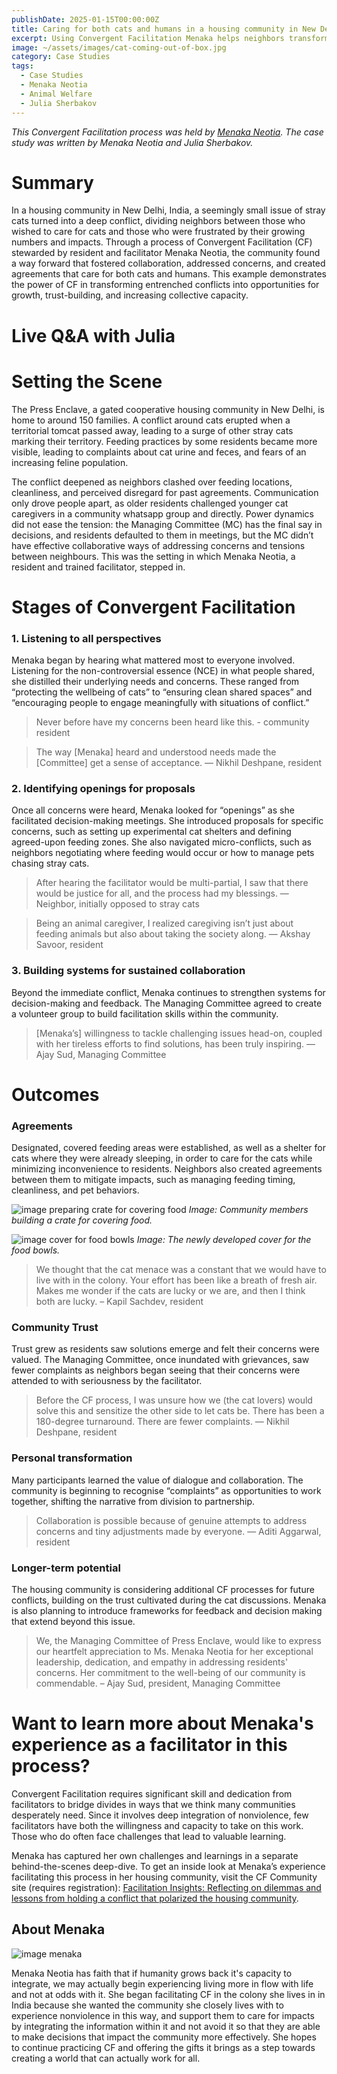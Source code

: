 ```yaml
---
publishDate: 2025-01-15T00:00:00Z
title: Caring for both cats and humans in a housing community in New Delhi
excerpt: Using Convergent Facilitation Menaka helps neighbors transform tensions over stray cats through a collaborative process that fosters empathy, trust, and workable solutions for both cats and humans.
image: ~/assets/images/cat-coming-out-of-box.jpg
category: Case Studies
tags:
  - Case Studies
  - Menaka Neotia
  - Animal Welfare
  - Julia Sherbakov
---
```



*This Convergent Facilitation process was held by [Menaka Neotia](#about-menaka). The case study was written by Menaka Neotia and Julia Sherbakov.*

# Summary

In a housing community in New Delhi, India, a seemingly small issue of stray cats turned into a deep conflict, dividing neighbors between those who wished to care for cats and those who were frustrated by their growing numbers and impacts. Through a process of Convergent Facilitation (CF) stewarded by resident and facilitator Menaka Neotia, the community found a way forward that fostered collaboration, addressed concerns, and created agreements that care for both cats and humans. This example demonstrates the power of CF in transforming entrenched conflicts into opportunities for growth, trust-building, and increasing collective capacity.

# Live Q&A with Julia

<YouTube id="XW0Zvxje_cE" />


# Setting the Scene

The Press Enclave, a gated cooperative housing community in New Delhi, is home to around 150 families. A conflict around cats erupted when a territorial tomcat passed away, leading to a surge of other stray cats marking their territory. Feeding practices by some residents became more visible, leading to complaints about cat urine and feces, and fears of an increasing feline population.

The conflict deepened as neighbors clashed over feeding locations, cleanliness, and perceived disregard for past agreements. Communication only drove people apart, as older residents challenged younger cat caregivers in a community whatsapp group and directly. Power dynamics did not ease the tension: the Managing Committee (MC) has the final say in decisions, and residents defaulted to them in meetings, but the MC didn’t have effective collaborative ways of addressing concerns and tensions between neighbours. This was the setting in which Menaka Neotia, a resident and trained facilitator, stepped in.

# Stages of Convergent Facilitation

### 1. Listening to all perspectives

Menaka began by hearing what mattered most to everyone involved. Listening for the  non-controversial essence (NCE) in what people shared, she distilled their underlying needs and concerns. These ranged from “protecting the wellbeing of cats” to “ensuring clean shared spaces” and “encouraging people to engage meaningfully with situations of conflict.”

> Never before have my concerns been heard like this. - community resident

> The way [Menaka] heard and understood needs made the [Committee] get a sense of acceptance. — Nikhil Deshpane, resident

### 2. Identifying openings for proposals

Once all concerns were heard, Menaka looked for “openings” as she facilitated decision-making meetings. She introduced proposals for specific concerns, such as setting up experimental cat shelters and defining agreed-upon feeding zones. She also navigated micro-conflicts, such as neighbors negotiating where feeding would occur or how to manage pets chasing stray cats.

> After hearing the facilitator would be multi-partial, I saw that there would be justice for all, and the process had my blessings. — Neighbor, initially opposed to stray cats

> Being an animal caregiver, I realized caregiving isn’t just about feeding animals but also about taking the society along. — Akshay Savoor, resident

### 3. Building systems for sustained collaboration

Beyond the immediate conflict, Menaka continues to strengthen systems for decision-making and feedback. The Managing Committee agreed to create a volunteer group to build facilitation skills within the community.

> [Menaka’s] willingness to tackle challenging issues head-on, coupled with her tireless efforts to find solutions, has been truly inspiring. — Ajay Sud, Managing Committee

# Outcomes 

### Agreements 

Designated, covered feeding areas were established, as well as a shelter for cats where they were already sleeping, in order to care for the cats while minimizing inconvenience to residents. Neighbors also created agreements between them to mitigate impacts, such as managing feeding timing, cleanliness, and pet behaviors.

![image preparing crate for covering food](~/assets/images/preparing-crate-for-covering-food-cat-case-study.jpg) 
*Image: Community members building a crate for covering food.*

![image cover for food bowls](~/assets/images/cover-for-food-bowls-cat-case-study.jpg)
*Image: The newly developed cover for the food bowls.*

> We thought that the cat menace was a constant that we would have to live with in the colony. Your effort has been like a breath of fresh air. Makes me wonder if the cats are lucky or we are, and then I think both are lucky. – Kapil Sachdev, resident

### Community Trust

 Trust grew as residents saw solutions emerge and felt their concerns were valued. The Managing Committee, once inundated with grievances, saw fewer complaints as neighbors began seeing that their concerns were attended to with seriousness by the facilitator. 

> Before the CF process, I was unsure how we (the cat lovers) would solve this and sensitize the other side to let cats be. There has been a 180-degree turnaround. There are fewer complaints. — Nikhil Deshpane, resident

### Personal transformation
Many participants learned the value of dialogue and collaboration. The community is beginning to recognise “complaints” as opportunities to work together, shifting the narrative from division to partnership.

> Collaboration is possible because of genuine attempts to address concerns and tiny adjustments made by everyone. — Aditi Aggarwal, resident 

### Longer-term potential
The housing community is considering additional CF processes for future conflicts, building on the trust cultivated during the cat discussions. Menaka is also planning to introduce frameworks for feedback and decision making that extend beyond this issue.

> We, the Managing Committee of Press Enclave, would like to express our heartfelt appreciation to Ms. Menaka Neotia for her exceptional leadership, dedication, and empathy in addressing residents' concerns. Her commitment to the well-being of our community is commendable. – Ajay Sud, president, Managing Committee

# Want to learn more about Menaka's experience as a facilitator in this process?

Convergent Facilitation requires significant skill and dedication from facilitators to bridge divides in ways that we think many communities desperately need. Since it involves deep integration of nonviolence, few facilitators have both the willingness and capacity to take on this work. Those who do often face challenges that lead to valuable learning.   

Menaka has captured her own challenges and learnings in a separate behind-the-scenes deep-dive. To get an inside look at Menaka’s experience facilitating this process in her housing community, visit the CF Community site (requires registration): [Facilitation Insights: Reflecting on dilemmas and lessons from holding a conflict that polarized the housing community](https://community.convergentfacilitation.org/t/facilitation-insights-reflecting-on-dilemmas-and-lessons-from-holding-a-conflict-that-polarized-the-housing-community/497).

## About Menaka


![image menaka](~/assets/images/menaka.jpeg)

Menaka Neotia has faith that if humanity grows back it's capacity to integrate, we may actually begin experiencing living more in flow with life and not at odds with it. She began facilitating CF in the colony she lives in in India because she wanted the community she closely lives with to experience nonviolence in this way, and support them to care for impacts by integrating the information within it and not avoid it so that they are able to make decisions that impact the community more effectively. She hopes to continue practicing CF and offering the gifts it brings as a step towards creating a world that can actually work for all.

